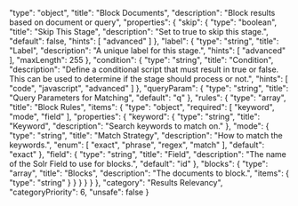   "type": "object",
  "title": "Block Documents",
  "description": "Block results based on document or query",
  "properties": {
    "skip": {
      "type": "boolean",
      "title": "Skip This Stage",
      "description": "Set to true to skip this stage.",
      "default": false,
      "hints": [
        "advanced"
      ]
    },
    "label": {
      "type": "string",
      "title": "Label",
      "description": "A unique label for this stage.",
      "hints": [
        "advanced"
      ],
      "maxLength": 255
    },
    "condition": {
      "type": "string",
      "title": "Condition",
      "description": "Define a conditional script that must result in true or false. This can be used to determine if the stage should process or not.",
      "hints": [
        "code",
        "javascript",
        "advanced"
      ]
    },
    "queryParam": {
      "type": "string",
      "title": "Query Parameters for Matching",
      "default": "q"
    },
    "rules": {
      "type": "array",
      "title": "Block Rules",
      "items": {
        "type": "object",
        "required": [
          "keyword",
          "mode",
          "field"
        ],
        "properties": {
          "keyword": {
            "type": "string",
            "title": "Keyword",
            "description": "Search keywords to match on."
          },
          "mode": {
            "type": "string",
            "title": "Match Strategy",
            "description": "How to match the keywords.",
            "enum": [
              "exact",
              "phrase",
              "regex",
              "match"
            ],
            "default": "exact"
          },
          "field": {
            "type": "string",
            "title": "Field",
            "description": "The name of the Solr Field to use for blocks.",
            "default": "id"
          },
          "blocks": {
            "type": "array",
            "title": "Blocks",
            "description": "The documents to block.",
            "items": {
              "type": "string"
            }
          }
        }
      }
    }
  },
  "category": "Results Relevancy",
  "categoryPriority": 6,
  "unsafe": false
}
